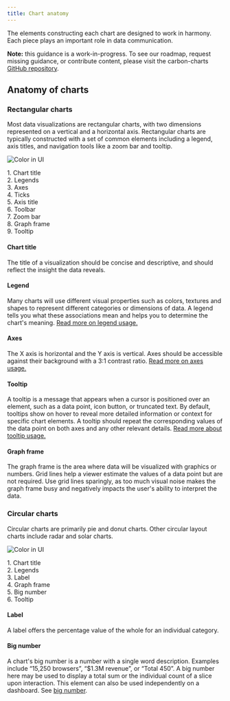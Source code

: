 ```yaml
---
title: Chart anatomy
---
```


<PageDescription>

The elements constructing each chart are designed to work in harmony. Each piece plays an important role in data communication.

</PageDescription>

<InlineNotification>

**Note:** this guidance is a work-in-progress. To see our roadmap, request missing guidance, or contribute content, please visit the carbon-charts [GitHub repository](https://github.com/carbon-design-system/carbon-charts).

</InlineNotification>

## Anatomy of charts

### Rectangular charts

Most data visualizations are rectangular charts, with two dimensions represented on a vertical and a horizontal axis. Rectangular charts are typically constructed with a set of common elements including a legend, axis titles, and navigation tools like a zoom bar and tooltip.

<Row>
<Column  colLg={8} colMd={8} colSm={4}>

![Color in UI](images/charts-overview-elements-v2b.png)

<Caption></Caption>
</Column>

<Column colLg={2} colMd={2} colSm={2} offsetLg={1}>
  <Aside>
    1. Chart title <Br/>
    2. Legends <Br/>
    3. Axes <Br/>
    4. Ticks <Br/>
    5. Axis title <Br/>
    6. Toolbar <Br/>
    7. Zoom bar <Br/>
    8. Graph frame <Br/>
    9. Tooltip <Br/>
  </Aside>
</Column>
</Row>

#### Chart title

The title of a visualization should be concise and descriptive, and should reflect the insight the data reveals.

#### Legend

Many charts will use different visual properties such as colors, textures and shapes to represent different categories or dimensions of data. A legend tells you what these associations mean and helps you to determine the chart's meaning. [Read more on legend usage.](../legends)

#### Axes

The X axis is horizontal and the Y axis is vertical. Axes should be accessible against their background with a 3:1 contrast ratio. [Read more on axes usage.](../axis-and-labels)

#### Tooltip

A tooltip is a message that appears when a cursor is positioned over an element, such as a data point, icon button, or truncated text. By default, tooltips show on hover to reveal more detailed information or context for specific chart elements. A tooltip should repeat the corresponding values of the data point on both axes and any other relevant details. [Read more about tooltip usage.](../tooltips)

#### Graph frame

The graph frame is the area where data will be visualized with graphics or numbers. Grid lines help a viewer estimate the values of a data point but are not required. Use grid lines sparingly, as too much visual noise makes the graph frame busy and negatively impacts the user's ability to interpret the data.

### Circular charts

Circular charts are primarily pie and donut charts. Other circular layout charts include radar and solar charts.

<Row>
<Column  colLg={8} colMd={8} colSm={4}>

![Color in UI](images/charts-overview-elements-circlev2.png)

<Caption></Caption>
</Column>

<Column colLg={2} colMd={2} colSm={2} offsetLg={1}>
  <Aside>
    1. Chart title <Br/>
    2. Legends <Br/>
    3. Label <Br/>
    4. Graph frame <Br/>
    5. Big number <Br/>
    6. Tooltip <Br/>
  </Aside>
</Column>
</Row>

#### Label

A label offers the percentage value of the whole for an individual category.

#### Big number

A chart's big number is a number with a single word description. Examples include “15,250 browsers”, “\$1.3M revenue”, or “Total 450”. A big number here may be used to display a total sum or the individual count of a slice upon interaction. This element can also be used independently on a dashboard. See [big number]().
